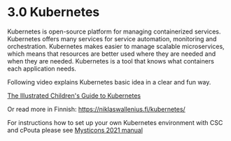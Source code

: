 # 3.0 Kubernetes

Kubernetes is open-source platform for managing containerized services. Kubernetes offers many services for service automation, monitoring and orchestration. Kubernetes makes easier to manage scalable microservices, which means that resources are better used where they are needed and when they are needed. Kubernetes is a tool that knows what containers each application needs.

Following video explains Kubernetes basic idea in a clear and fun way.

[The Illustrated Children's Guide to Kubernetes](https://www.youtube.com/watch?v=4ht22ReBjno)

Or read more in Finnish: https://niklaswallenius.fi/kubernetes/

For instructions how to set up your own Kubernetes environment with CSC and cPouta please see [Mysticons 2021 manual](https://google.com)

